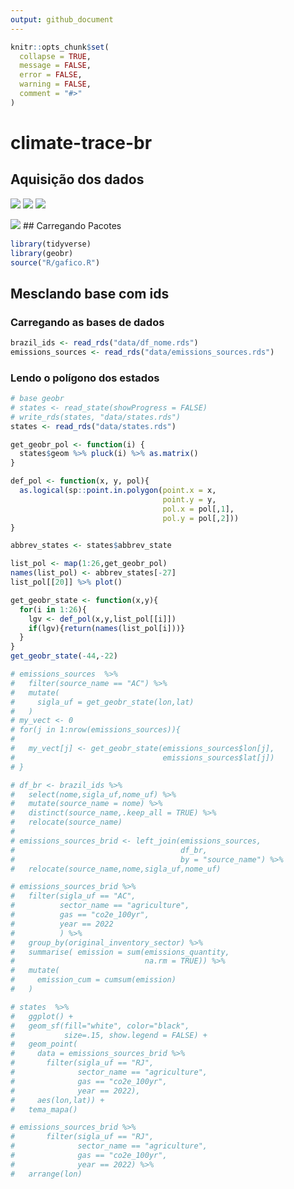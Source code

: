 ```yaml
---
output: github_document
---
```


<!-- README.md is generated from README.Rmd. Please edit that file -->

```r
knitr::opts_chunk$set(
  collapse = TRUE, 
  message = FALSE, 
  error = FALSE, 
  warning = FALSE,
  comment = "#>"
)
```


# climate-trace-br

## Aquisição dos dados

![](img/img-01.png)
![](img/img-02.png)
![](img/img-03.png)

![](img/img-04.png)
## Carregando Pacotes

```r
library(tidyverse)
library(geobr)
source("R/gafico.R")
```



## Mesclando base com ids

### Carregando as bases de dados

```r
brazil_ids <- read_rds("data/df_nome.rds")
emissions_sources <- read_rds("data/emissions_sources.rds")
```

### Lendo o polígono dos estados

```r
# base geobr
# states <- read_state(showProgress = FALSE)
# write_rds(states, "data/states.rds")
states <- read_rds("data/states.rds")

get_geobr_pol <- function(i) {
  states$geom %>% pluck(i) %>% as.matrix()
}

def_pol <- function(x, y, pol){
  as.logical(sp::point.in.polygon(point.x = x,
                                  point.y = y,
                                  pol.x = pol[,1],
                                  pol.y = pol[,2]))
}

abbrev_states <- states$abbrev_state

list_pol <- map(1:26,get_geobr_pol)
names(list_pol) <- abbrev_states[-27]
list_pol[[20]] %>% plot()

get_geobr_state <- function(x,y){
  for(i in 1:26){
    lgv <- def_pol(x,y,list_pol[[i]])
    if(lgv){return(names(list_pol[i]))}
  }
}
get_geobr_state(-44,-22)

```


```r
# emissions_sources  %>% 
#   filter(source_name == "AC") %>% 
#   mutate(
#     sigla_uf = get_geobr_state(lon,lat)
#   )
# my_vect <- 0
# for(j in 1:nrow(emissions_sources)){
#  
#   my_vect[j] <- get_geobr_state(emissions_sources$lon[j],
#                                 emissions_sources$lat[j])
# }
```


```r
# df_br <- brazil_ids %>% 
#   select(nome,sigla_uf,nome_uf) %>%
#   mutate(source_name = nome) %>%
#   distinct(source_name,.keep_all = TRUE) %>% 
#   relocate(source_name)
# 
# emissions_sources_brid <- left_join(emissions_sources,
#                                     df_br,
#                                     by = "source_name") %>% 
#   relocate(source_name,nome,sigla_uf,nome_uf)
```

```r
# emissions_sources_brid %>%
#   filter(sigla_uf == "AC",
#          sector_name == "agriculture",
#          gas == "co2e_100yr",
#          year == 2022
#          ) %>%
#   group_by(original_inventory_sector) %>%
#   summarise( emission = sum(emissions_quantity,
#                             na.rm = TRUE)) %>% 
#   mutate(
#     emission_cum = cumsum(emission)
#   )
```
```r
# states  %>% 
#   ggplot() +
#   geom_sf(fill="white", color="black",
#           size=.15, show.legend = FALSE) +
#   geom_point(
#     data = emissions_sources_brid %>%
#       filter(sigla_uf == "RJ",
#              sector_name == "agriculture",
#              gas == "co2e_100yr",
#              year == 2022),
#     aes(lon,lat)) +
#   tema_mapa()
```

```r
# emissions_sources_brid %>%
#       filter(sigla_uf == "RJ",
#              sector_name == "agriculture",
#              gas == "co2e_100yr",
#              year == 2022) %>% 
#   arrange(lon)
```

